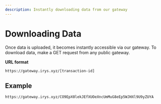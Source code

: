 ```yaml
---
description: Instantly downloading data from our gateway
---
```



# Downloading Data

Once data is uploaded, it becomes instantly accessible via our gateway. To download data, make a GET request from any public gateway.


**URL format**

`https://gateway.irys.xyz/[transaction-id]`

## Example

`https://gateway.irys.xyz/CO9EpX0lekJEfXUOeXncUmMuG8eEp5WJHXl9U9yZUYA`
